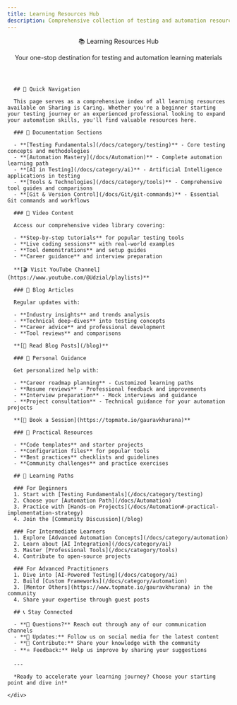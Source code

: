 ```yaml
---
title: Learning Resources Hub
description: Comprehensive collection of testing and automation resources, tutorials, and learning materials
---
```



<Layout
  title="Learning Resources Hub"
  description="Comprehensive collection of testing and automation resources, tutorials, and learning materials">
  
  <header className={styles.heroBanner}>
    <div className="container">
      <Heading as="h1" className="hero__title">
        📚 Learning Resources Hub
      </Heading>
      <p className="hero__subtitle">
        Your one-stop destination for testing and automation learning materials
      </p>
    </div>
  </header>

  <main>
    <div className="container margin-vert--lg">
      
      ## 🎯 Quick Navigation
      
      This page serves as a comprehensive index of all learning resources available on Sharing is Caring. Whether you're a beginner starting your testing journey or an experienced professional looking to expand your automation skills, you'll find valuable resources here.
      
      ### 📖 Documentation Sections
      
      - **[Testing Fundamentals](/docs/category/testing)** - Core testing concepts and methodologies
      - **[Automation Mastery](/docs/Automation)** - Complete automation learning path
      - **[AI in Testing](/docs/category/ai)** - Artificial Intelligence applications in testing
      - **[Tools & Technologies](/docs/category/tools)** - Comprehensive tool guides and comparisons
      - **[Git & Version Control](/docs/Git/git-commands)** - Essential Git commands and workflows
      
      ### 🎥 Video Content
      
      Access our comprehensive video library covering:
      
      - **Step-by-step tutorials** for popular testing tools
      - **Live coding sessions** with real-world examples
      - **Tool demonstrations** and setup guides
      - **Career guidance** and interview preparation
      
      **[🎬 Visit YouTube Channel](https://www.youtube.com/@Udzial/playlists)**
      
      ### 📝 Blog Articles
      
      Regular updates with:
      
      - **Industry insights** and trends analysis
      - **Technical deep-dives** into testing concepts
      - **Career advice** and professional development
      - **Tool reviews** and comparisons
      
      **[📖 Read Blog Posts](/blog)**
      
      ### 🤝 Personal Guidance
      
      Get personalized help with:
      
      - **Career roadmap planning** - Customized learning paths
      - **Resume reviews** - Professional feedback and improvements
      - **Interview preparation** - Mock interviews and guidance
      - **Project consultation** - Technical guidance for your automation projects
      
      **[📅 Book a Session](https://topmate.io/gauravkhurana)**
      
      ### 🔧 Practical Resources
      
      - **Code templates** and starter projects
      - **Configuration files** for popular tools
      - **Best practices** checklists and guidelines
      - **Community challenges** and practice exercises
      
      ## 🌟 Learning Paths
      
      ### For Beginners
      1. Start with [Testing Fundamentals](/docs/category/testing)
      2. Choose your [Automation Path](/docs/Automation)
      3. Practice with [Hands-on Projects](/docs/Automation#-practical-implementation-strategy)
      4. Join the [Community Discussion](/blog)
      
      ### For Intermediate Learners
      1. Explore [Advanced Automation Concepts](/docs/category/automation)
      2. Learn about [AI Integration](/docs/category/ai)
      3. Master [Professional Tools](/docs/category/tools)
      4. Contribute to open-source projects
      
      ### For Advanced Practitioners
      1. Dive into [AI-Powered Testing](/docs/category/ai)
      2. Build [Custom Frameworks](/docs/category/automation)
      3. [Mentor Others](https://www.topmate.io/gauravkhurana) in the community
      4. Share your expertise through guest posts
      
      ## 📞 Stay Connected
      
      - **💬 Questions?** Reach out through any of our communication channels
      - **📢 Updates:** Follow us on social media for the latest content
      - **🤝 Contribute:** Share your knowledge with the community
      - **⭐ Feedback:** Help us improve by sharing your suggestions
      
      ---
      
      *Ready to accelerate your learning journey? Choose your starting point and dive in!*
      
    </div>
  </main>
</Layout>
